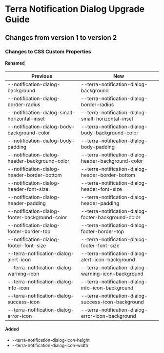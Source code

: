 
<Badge />

# Terra Notification Dialog Upgrade Guide
## Changes from version 1 to version 2
### Changes to CSS Custom Properties

#### Renamed
| Previous | New |
|-|-|
| --notification-dialog-background | --terra-notification-dialog-background |
| --notification-dialog-border-radius | --terra-notification-dialog-border-radius |
| --notification-dialog-small-horizontal-inset | --terra-notification-dialog-small-horizontal-inset |
| --notification-dialog-body-background-color | --terra-notification-dialog-body-background-color |
| --notification-dialog-body-padding | --terra-notification-dialog-body-padding |
| --notification-dialog-header-background-color | --terra-notification-dialog-header-background-color |
| --notification-dialog-header-border-bottom | --terra-notification-dialog-header-border-bottom |
| --notification-dialog-header-font-size | --terra-notification-dialog-header-font-size |
| --notification-dialog-header-padding | --terra-notification-dialog-header-padding |
| --notification-dialog-footer-background-color | --terra-notification-dialog-footer-background-color |
| --notification-dialog-footer-border-top | --terra-notification-dialog-footer-border-top |
| --notification-dialog-footer-font-size | --terra-notification-dialog-footer-font-size |
| --terra-notification-dialog-alert-icon | --terra-notification-dialog-alert-icon-background |
| --terra-notification-dialog-warning-icon | --terra-notification-dialog-warning-icon-background |
| --terra-notification-dialog-info-icon | --terra-notification-dialog-info-icon-background |
| --terra-notification-dialog-success-icon | --terra-notification-dialog-success-icon-background |
| --terra-notification-dialog-error-icon | --terra-notification-dialog-error-icon-background |

#### Added
* --terra-notification-dialog-icon-height
* --terra-notification-dialog-icon-width
